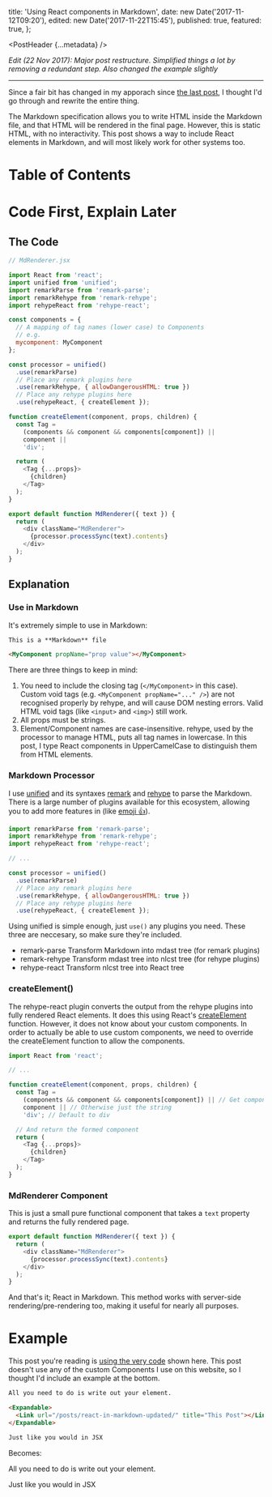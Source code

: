 
  title: 'Using React components in Markdown',
  date: new Date('2017-11-12T09:20'),
  edited: new Date('2017-11-22T15:45'),
  published: true,
  featured: true,
};

<PostHeader {...metadata} />

*Edit (22 Nov 2017): Major post restructure. Simplified things a lot by removing a redundant step. Also changed the example slightly*

---

Since a fair bit has changed in my apporach since [the last post](/posts/react-in-markdown), I thought I'd go through and rewrite the entire thing.

The Markdown specification allows you to write HTML inside the Markdown file, and that HTML will be rendered in the final page. However, this is static HTML, with no interactivity. This post shows a way to include React elements in Markdown, and will most likely work for other systems too.

# Table of Contents

# Code First, Explain Later

## The Code

```js
// MdRenderer.jsx

import React from 'react';
import unified from 'unified';
import remarkParse from 'remark-parse';
import remarkRehype from 'remark-rehype';
import rehypeReact from 'rehype-react';

const components = {
  // A mapping of tag names (lower case) to Components
  // e.g.
  mycomponent: MyComponent
};

const processor = unified()
  .use(remarkParse)
  // Place any remark plugins here
  .use(remarkRehype, { allowDangerousHTML: true })
  // Place any rehype plugins here
  .use(rehypeReact, { createElement });

function createElement(component, props, children) {
  const Tag =
    (components && component && components[component]) ||
    component ||
    'div';

  return (
    <Tag {...props}>
      {children}
    </Tag>
  );
}

export default function MdRenderer({ text }) {
  return (
    <div className="MdRenderer">
      {processor.processSync(text).contents}
    </div>
  );
}
```

## Explanation

### Use in Markdown

It's extremely simple to use in Markdown:

```md
This is a **Markdown** file

<MyComponent propName="prop value"></MyComponent>
```

There are three things to keep in mind:

1. You need to include the closing tag (`</MyComponent>` in this case).
  Custom void tags (e.g. `<MyComponent propName="..." />`) are not recognised properly by rehype, and will cause DOM nesting errors.
  Valid HTML void tags (like `<input>` and `<img>`) still work.
2. All props must be strings.
3. Element/Component names are case-insensitive.
  rehype, used by the processor to manage HTML, puts all tag names in lowercase.
  In this post, I type React components in UpperCamelCase to distinguish them from HTML elements.

### Markdown Processor

I use [unified](https://unifiedjs.github.io/) and its syntaxes [remark](https://github.com/wooorm/remark) and [rehype](https://github.com/wooorm/rehype) to parse the Markdown. There is a large number of plugins available for this ecosystem, allowing you to add more features in (like [emoji :+1:](https://github.com/rhysd/remark-emoji)).

```js
import remarkParse from 'remark-parse';
import remarkRehype from 'remark-rehype';
import rehypeReact from 'rehype-react';

// ...

const processor = unified()
  .use(remarkParse)
  // Place any remark plugins here
  .use(remarkRehype, { allowDangerousHTML: true })
  // Place any rehype plugins here
  .use(rehypeReact, { createElement });
```

Using unified is simple enough, just `use()` any plugins you need. These three are neccesary, so make sure they're included.

* remark-parse
  Transform Markdown into mdast tree (for remark plugins)
* remark-rehype
  Transform mdast tree into nlcst tree (for rehype plugins)
* rehype-react
  Transform nlcst tree into React tree

### createElement()

The rehype-react plugin converts the output from the rehype plugins into fully rendered React elements. It does this using React's [createElement](https://github.com/facebook/react/blob/master/packages/react/src/ReactElement.js#L175) function. However, it does not know about your custom components. In order to actually be able to use custom components, we need to override the createElement function to allow the components.

```js
import React from 'react';

// ...

function createElement(component, props, children) {
  const Tag =
    (components && component && components[component]) || // Get component from map if present
    component || // Otherwise just the string
    'div'; // Default to div

  // And return the formed component
  return (
    <Tag {...props}>
      {children}
    </Tag>
  );
}
```

### MdRenderer Component

This is just a small pure functional component that takes a `text` property and returns the fully rendered page.

```js
export default function MdRenderer({ text }) {
  return (
    <div className="MdRenderer">
      {processor.processSync(text).contents}
    </div>
  );
}
```

And that's it; React in Markdown. This method works with server-side rendering/pre-rendering too, making it useful for nearly all purposes.

# Example

This post you're reading is [using the very code](https://github.com/s-thom/website/blob/develop/src/components/MdRenderer/index.tsx) shown here. This post doesn't use any of the custom Components I use on this website, so I thought I'd include an example at the bottom.

```md
All you need to do is write out your element.

<Expandable>
  <Link url="/posts/react-in-markdown-updated/" title="This Post"></Link>
</Expandable>

Just like you would in JSX
```

Becomes:

All you need to do is write out your element.

<Expandable>
  <Link url="/posts/react-in-markdown-updated/" title="This Post"></Link>
</Expandable>

Just like you would in JSX
